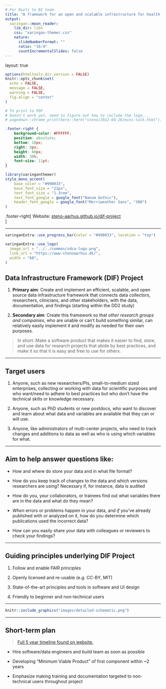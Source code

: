 ```yaml
---
# For Niels to BI team.
title: "A framework for an open and scalable infrastructure for health data exemplified by the DD2 initiative"
output:
  xaringan::moon_reader:
    lib_dir: libs
    css: "xaringan-themer.css"
    nature:
      slideNumberFormat: ""
      ratio: "16:9"
      countIncrementalSlides: false
---
```


layout: true


```r
options(htmltools.dir.version = FALSE)
knitr::opts_chunk$set(
  echo = FALSE,
  message = FALSE,
  warning = FALSE,
  fig.align = "center"
)
```

```r
# To print to PDF
# Doesn't work yet, need to figure out how to include the logo...
# pagedown::chrome_print(here::here("steno/2022-04-26/mini-talk.html"))
```

```css
.footer-right {
    background-color: #FFFFFF;
    position: absolute;
    bottom: 10px;
    right: 8px;
    height: 60px;
    width: 30%;
    font-size: 11pt;
}
```

```r
library(xaringanthemer)
style_mono_accent(
    base_color = "#990033",
    base_font_size = "22px",
    text_font_size = "1.3rem", 
    text_font_google = google_font("Nanum Gothic"),
    header_font_google = google_font("Merriweather Sans", "300")
)
```

.footer-right[
Website: [steno-aarhus.github.io/dif-project](https://steno-aarhus.github.io/dif-project)  
]

---

```r
xaringanExtra::use_progress_bar(color = "#990033", location = "top")
```

```r
xaringanExtra::use_logo(
  image_url = "../../common/sdca-logo.png",
  link_url = "https://www.stenoaarhus.dk/",
  width = "60",
)
```

## Data Infrastructure Framework (DIF) Project

1. **Primary aim**: Create and implement an efficient, scalable, and open source
data infrastructure framework that connects data collectors, researchers,
clinicians, and other stakeholders, with the data, documentation, and findings
(starting within the DD2 study)

2. **Secondary aim**: Create this framework so that *other research groups and
companies*, who are unable or can't build something similar, can relatively
easily implement it and modify as needed for their own purposes.

> In short: Make a software product that makes it easier to find, store, and
use data for research projects that abide by best practices, and make it so
that it is easy and free to use for others.

---

## Target users

1. Anyone, such as new researchers/PIs, small-to-medium sized enterprises,
collecting or working with data for scientific purposes and who want/need to
adhere to best practices but who don't have the technical skills or knowledge
necessary.

2. Anyone, such as PhD students or new postdocs, who want to discover and learn
about what data and variables are available that they can or will use.

3. Anyone, like administrators of multi-center projects, who need to 
track changes and additions to data as well as who is using which variables for
what.

---

## Aim to help answer questions like:

- How and where do store your data and in what file format?

- How do you keep track of changes to the data and which versions researchers are using? Necessary if, for instance, data is audited

- How do you, your collaborators, or trainees find out what variables there are
in the data and what do they mean?

- *When* errors or problems happen in your data, and *if* you've already
published with or analyzed on it, how do you determine which publications used
the incorrect data? 

- How can you easily share your data with colleagues or reviewers to check your
findings?

---

## Guiding principles underlying DIF Project

1. Follow and enable FAIR principles

2. Openly licensed and re-usable (e.g. CC-BY, MIT) 

3. State-of-the-art principles and tools in software and UI design

4. Friendly to beginner and non-technical users

---

```r
knitr::include_graphics("images/detailed-schematic.png")
```

---

## Short-term plan

> [Full 5 year timeline found on website.](https://steno-aarhus.github.io/dif-project/#deliverables-and-milestones)

- Hire software/data engineers and build team as soon as possible

- Developing "Minimum Viable Product" of first component within ~2 years

- Emphasize making training and documentation targeted to non-technical users throughout project

